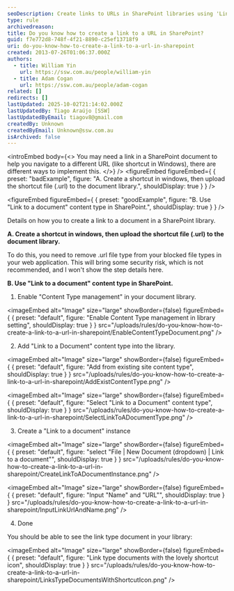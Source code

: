```yaml
---
seoDescription: Create links to URLs in SharePoint libraries using 'Link to a document' content type or upload shortcut files (.url), ideal for navigating to different websites and documents.
type: rule
archivedreason:
title: Do you know how to create a link to a URL in SharePoint?
guid: f7e772d8-748f-4f21-8890-c25ef13718f9
uri: do-you-know-how-to-create-a-link-to-a-url-in-sharepoint
created: 2013-07-26T01:06:37.000Z
authors:
  - title: William Yin
    url: https://ssw.com.au/people/william-yin
  - title: Adam Cogan
    url: https://ssw.com.au/people/adam-cogan
related: []
redirects: []
lastUpdated: 2025-10-02T21:14:02.000Z
lastUpdatedBy: Tiago Araújo [SSW]
lastUpdatedByEmail: tiagov8@gmail.com
createdBy: Unknown
createdByEmail: Unknown@ssw.com.au
isArchived: false
---
```


<introEmbed
  body={<>
You may need a link in a SharePoint document to help you navigate to a different URL (like shortcut in Windows), there are different ways to implement this.
  </>}
/>
<figureEmbed figureEmbed={ {
  preset: "badExample",
  figure: "A. Create a shortcut in windows, then upload the shortcut file (.url) to the document library.",
  shouldDisplay: true
} } />

<figureEmbed figureEmbed={ {
  preset: "goodExample",
  figure: "B. Use \"Link to a document\" content type in SharePoint.",
  shouldDisplay: true
} } />


Details on how you to create a link to a document in a SharePoint library.

**A. Create a shortcut in windows, then upload the shortcut file (.url) to the document library.**

To do this, you need to remove .url file type from your blocked file types in your web application. This will bring some security risk, which is not recommended, and I won't show the step details here.

**B. Use "Link to a document" content type in SharePoint.**

1. Enable "Content Type management" in your document library.
   
<imageEmbed
  alt="Image"
  size="large"
  showBorder={false}
  figureEmbed={ {
    preset: "default",
    figure: "Enable Content Type management in library setting",
    shouldDisplay: true
  } }
  src="/uploads/rules/do-you-know-how-to-create-a-link-to-a-url-in-sharepoint/EnableContentTypeDocument.png"
/>

2. Add "Link to a Document" content type into the library.
   
<imageEmbed
  alt="Image"
  size="large"
  showBorder={false}
  figureEmbed={ {
    preset: "default",
    figure: "Add from existing site content type",
    shouldDisplay: true
  } }
  src="/uploads/rules/do-you-know-how-to-create-a-link-to-a-url-in-sharepoint/AddExistContentType.png"
/>

   
<imageEmbed
  alt="Image"
  size="large"
  showBorder={false}
  figureEmbed={ {
    preset: "default",
    figure: "Select \"Link to a Document\" content type",
    shouldDisplay: true
  } }
  src="/uploads/rules/do-you-know-how-to-create-a-link-to-a-url-in-sharepoint/SelectLinkToADocumentType.png"
/>

3. Create a "Link to a document" instance
   
<imageEmbed
  alt="Image"
  size="large"
  showBorder={false}
  figureEmbed={ {
    preset: "default",
    figure: "select \"File | New Document (dropdown) | Link to a document\"",
    shouldDisplay: true
  } }
  src="/uploads/rules/do-you-know-how-to-create-a-link-to-a-url-in-sharepoint/CreateLinkToADocumentInstance.png"
/>

   
<imageEmbed
  alt="Image"
  size="large"
  showBorder={false}
  figureEmbed={ {
    preset: "default",
    figure: "Input \"Name\" and \"URL\"",
    shouldDisplay: true
  } }
  src="/uploads/rules/do-you-know-how-to-create-a-link-to-a-url-in-sharepoint/InputLinkUrlAndName.png"
/>

4. Done

You should be able to see the link type document in your library:


<imageEmbed
  alt="Image"
  size="large"
  showBorder={false}
  figureEmbed={ {
    preset: "default",
    figure: "Link type documents with the lovely shortcut icon",
    shouldDisplay: true
  } }
  src="/uploads/rules/do-you-know-how-to-create-a-link-to-a-url-in-sharepoint/LinksTypeDocumentsWithShortcutIcon.png"
/>
